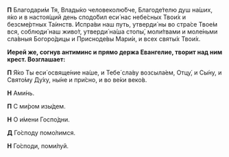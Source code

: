 **П** Благодари́м Тя, Влады́ко человеколю́бче, Благоде́телю душ на́ших, я́ко и в настоя́щий день сподо́бил еси́ нас небе́сных Твои́х и безсме́ртных Та́инств. Испра́ви наш путь, утверди́ ны во стра́се Твое́м вся, соблюди́ наш живо́т, утверди́ на́ша стопы́, моли́твами и моле́ньми сла́вныя Богоро́дицы и Присноде́вы Мари́и, и всех святы́х Твои́х.

**Иерей же, согнув антиминс и прямо держа Евангелие, творит над ним крест. Возглашает:**

**П** Я́ко Ты еси́ освяще́ние на́ше, и Тебе́ сла́ву возсыла́ем, Отцу́, и Сы́ну, и Свято́му Ду́ху, ны́не и при́сно, и во ве́ки веко́в.

**Н** Ами́нь.

**П** С ми́ром изы́дем.

**Н** О и́мени Госпо́дни.

**Д** Го́споду помо́лимся.

**Н** Го́споди, поми́луй.

